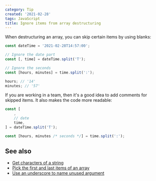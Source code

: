 ```yaml
---
category: Tip
created: '2021-02-28'
tags: JavaScript
title: Ignore items from array destructuring
---
```


When destructuring an array, you can skip certain items by using blanks:

```js
const dateTime = '2021-02-28T14:57:00';

// Ignore the date part
const [, time] = dateTime.split('T');

// Ignore the seconds
const [hours, minutes] = time.split(':');

hours; // '14'
minutes; // '57'
```

If you are working in a team, then it's a good idea to add comments for skipped items. It also makes the code more readable:

```js
const [
    ,
    // date
    time,
] = dateTime.split('T');

const [hours, minutes /* seconds */] = time.split(':');
```

## See also

-   [Get characters of a string](https://phuoc.ng/collection/tips/get-characters-of-a-string/)
-   [Pick the first and last items of an array](https://phuoc.ng/collection/tips/pick-the-first-and-last-items-of-an-array/)
-   [Use an underscore to name unused argument](https://phuoc.ng/collection/tips/use-an-underscore-to-name-unused-argument/)
